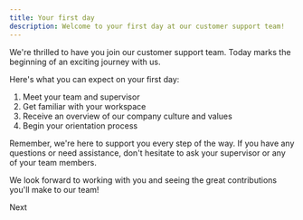 ```yaml
---
title: Your first day
description: Welcome to your first day at our customer support team!
---
```


We're thrilled to have you join our customer support team. Today marks the beginning of an exciting journey with us. 

Here's what you can expect on your first day:

1. Meet your team and supervisor
2. Get familiar with your workspace
3. Receive an overview of our company culture and values
4. Begin your orientation process

Remember, we're here to support you every step of the way. If you have any questions or need assistance, don't hesitate to ask your supervisor or any of your team members.

We look forward to working with you and seeing the great contributions you'll make to our team!

<LinkButton href="/onboarding/our-tools/">Next</LinkButton>
